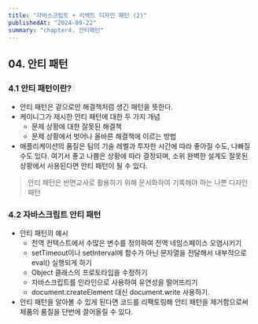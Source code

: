```yaml
---
title: "자바스크립트 + 리액트 디자인 패턴 (2)"
publishedAt: "2024-09-22"
summary: "chapter4. 안티패턴"
---
```


## 04. 안티 패턴

### 4.1 안티 패턴이란?

- 안티 패턴은 겉으로만 해결책처럼 생긴 패턴을 뜻한다.
- 케이니그가 제시한 안티 패턴에 대한 두 가지 개념
  - 문제 상황에 대한 잘못된 해결책
  - 문제 상황에서 벗어나 올바른 해결책에 이르는 방법
- 애플리케이션의 품질은 팀의 기술 레벨과 투자한 시간에 따라 좋아질 수도, 나빠질 수도 있다. 여기서 좋고 나쁨은 상황에 따라 결정되며, 소위 완벽한 설계도 잘못된 상황에서 사용된다면 안티 패턴이 될 수 있다.

> 안티 패턴은 반면교사로 활용하기 위해 문서화하여 기록해야 하는 나쁜 디자인 패턴

### 4.2 자바스크립트 안티 패턴

- 안티 패턴의 예시
  - 전역 컨텍스트에서 수많은 변수를 정의하여 전역 네임스페이스 오염시키기
  - setTimeout이나 setInterval에 함수가 아닌 문자열을 전달해서 내부적으로 eval() 실행되게 하기
  - Object 클래스의 프로토타입을 수정하기
  - 자바스크립트를 인라인으로 사용하여 유연성을 떨어뜨리기
  - document.createElement 대신 document.write 사용하기.
- 안티 패턴을 알아볼 수 있게 된다면 코드를 리팩토링해 안티 패턴을 제거함으로써 제품의 품질을 단번에 끌어올릴 수 있다.
